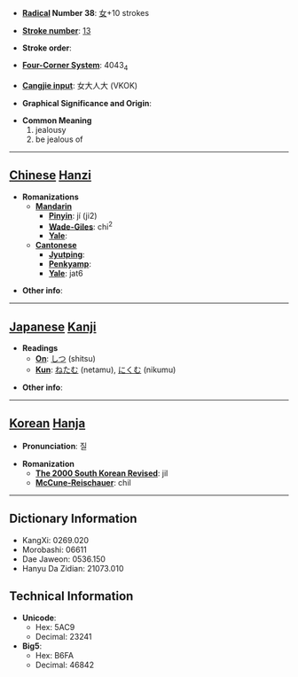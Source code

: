 * '''[[Wiktionary:Chinese radical index| Radical]] Number 38''': [[Wiktionary:Chinese radical index 女|女]]+10 strokes

* '''[[Wiktionary:Chinese total strokes index|Stroke number]]''': [[Wiktionary:Chinese total strokes index 13|13]]

* '''Stroke order''': 

* '''[[Wiktionary:Chinese four corner index|Four-Corner System]]''': 4043<sub>4</sub>

* '''[[Wiktionary:Chinese Cangjie index|Cangjie input]]''': 女大人大 (VKOK)

* '''Graphical Significance and Origin''': 

* '''Common Meaning'''
*#jealousy
*# be jealous of


----

== [[Chinese]] [[Hanzi]] ==

* '''Romanizations'''
** '''[[Mandarin]]'''
*** '''[[Pinyin]]''': jí (ji2)
*** '''[[Wade-Giles]]''': chi<sup>2</sup>
*** '''[[Yale]]''': 
** '''[[Cantonese]]'''
*** '''[[Jyutping]]''':
*** '''[[Penkyamp]]''': 
*** '''[[Yale]]''': jat6

* '''Other info''': 

----

== [[Japanese]] [[Kanji]] ==

* '''Readings'''
** '''[[On]]''': [[しつ]] (shitsu)
** '''[[Kun]]''': [[ねたむ]] (netamu), [[にくむ]] (nikumu)

* '''Other info''':  

----

== [[Korean]] [[Hanja]] ==

* '''Pronunciation''': 질

* '''Romanization'''
** '''[[The 2000 South Korean Revised Romanization|The 2000 South Korean Revised]]''': jil
** '''[[McCune-Reischauer]]''': chil

----

== Dictionary Information ==

* KangXi: 0269.020
* Morobashi: 06611
* Dae Jaweon: 0536.150
* Hanyu Da Zidian: 21073.010

== Technical Information ==

* '''Unicode''':
** Hex: 5AC9
** Decimal: 23241
* '''Big5''':
** Hex: B6FA
** Decimal: 46842